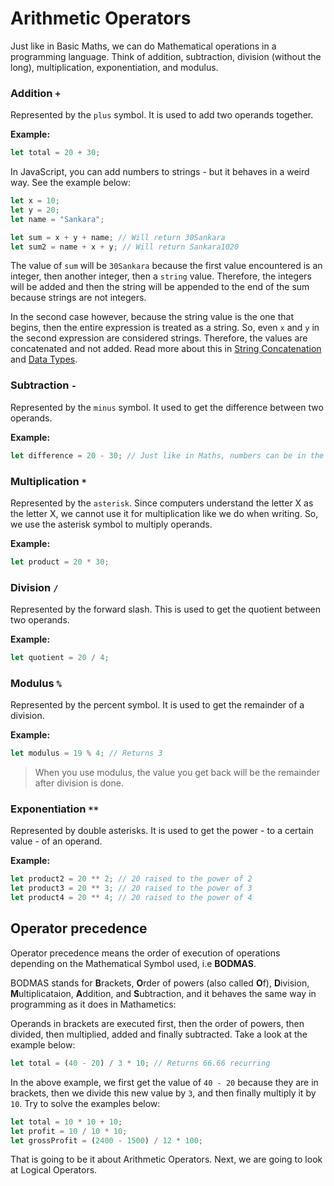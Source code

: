 # Arithmetic Operators

Just like in Basic Maths, we can do Mathematical operations in a programming language. Think of addition, subtraction, division (without the long), multiplication, exponentiation, and modulus.

### Addition `+`

Represented by the `plus` symbol. It is used to add two operands together.

**Example:**

``` javascript
let total = 20 + 30;
```

In JavaScript, you can add numbers to strings - but it behaves in a weird way. See the example below:

``` javascript
let x = 10;
let y = 20;
let name = "Sankara";

let sum = x + y + name; // Will return 30Sankara
let sum2 = name + x + y; // Will return Sankara1020
```

The value of `sum` will be `30Sankara` because the first value encountered is an integer, then another integer, then a `string` value. Therefore, the integers will be added and then the string will be appended to the end of the sum because strings are not integers.

In the second case however, because the string value is the one that begins, then the entire expression is treated as a string. So, even `x` and `y` in the second expression are considered strings. Therefore, the values are concatenated and not added. Read more about this in [String Concatenation](/web-development/javascript/strings) and [Data Types](/web-development/javascript/data-types#string-concatenation).

### Subtraction `-`

Represented by the `minus` symbol. It used to get the difference between two operands.

**Example:**

``` javascript
let difference = 20 - 30; // Just like in Maths, numbers can be in the negative.
```

### Multiplication `*`

Represented by the `asterisk`. Since computers understand the letter X as the letter X, we cannot use it for multiplication like we do when writing. So, we use the asterisk symbol to multiply operands.

**Example:**

``` javascript
let product = 20 * 30;
```

### Division `/`

Represented by the forward slash. This is used to get the quotient between two operands.

**Example:**

``` javascript
let quotient = 20 / 4;
```

### Modulus `%`

Represented by the percent symbol. It is used to get the remainder of a division.

**Example:**

``` javascript
let modulus = 19 % 4; // Returns 3
```

> When you use modulus, the value you get back will be the remainder after division is done.

### Exponentiation `**`

Represented by double asterisks. It is used to get the power - to a certain value - of an operand.

**Example:**

``` javascript
let product2 = 20 ** 2; // 20 raised to the power of 2
let product3 = 20 ** 3; // 20 raised to the power of 3
let product4 = 20 ** 4; // 20 raised to the power of 4
```

## Operator precedence

Operator precedence means the order of execution of operations depending on the Mathematical Symbol used, i.e **BODMAS**.

BODMAS stands for **B**rackets, **O**rder of powers (also called **O**f), **D**ivision, **M**ultiplicataion, **A**ddition, and **S**ubtraction, and it behaves the same way in programming as it does in Mathametics:

Operands in brackets are executed first, then the order of powers, then divided, then multiplied, added and finally subtracted. Take a look at the example below:

``` javascript
let total = (40 - 20) / 3 * 10; // Returns 66.66 recurring
```

In the above example, we first get the value of `40 - 20` because they are in brackets, then we divide this new value by `3`, and then finally multiply it by `10`. Try to solve the examples below:

``` javascript
let total = 10 * 10 + 10;
let profit = 10 / 10 * 10;
let grossProfit = (2400 - 1500) / 12 * 100;
```

That is going to be it about Arithmetic Operators. Next, we are going to look at Logical Operators.